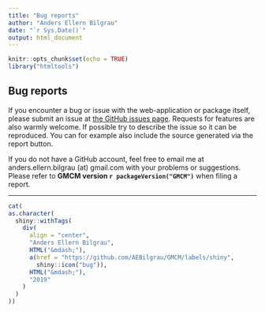 ```yaml
---
title: "Bug reports"
author: "Anders Ellern Bilgrau"
date: "`r Sys.Date()`"
output: html_document
---
```


```r
knitr::opts_chunk$set(echo = TRUE)
library("htmltools")
```

## Bug reports

If you encounter a bug or issue with the web-application or package itself,
please submit an issue at [the GitHub issues
page](https://github.com/AEBilgrau/GMCM/issues). Requests for features are also
warmly welcome. If possible try to describe the issue so it can be reproduced.
You can for example also include the source generated via the report button.

If you do not have a GitHub account, feel free to email me at
anders.ellern.bilgrau (at) gmail.com with your problems or suggestions.
Please refer to **GMCM version `r packageVersion("GMCM")`** when filing a
report.

---

```r
cat(
as.character(
  shiny::withTags(
    div(
      align = "center", 
      "Anders Ellern Bilgrau",
      HTML("&mdash;"),
      a(href = "https://github.com/AEBilgrau/GMCM/labels/shiny",
        shiny::icon("bug")),
      HTML("&mdash;"),
      "2019"
    )
  )
))
```
